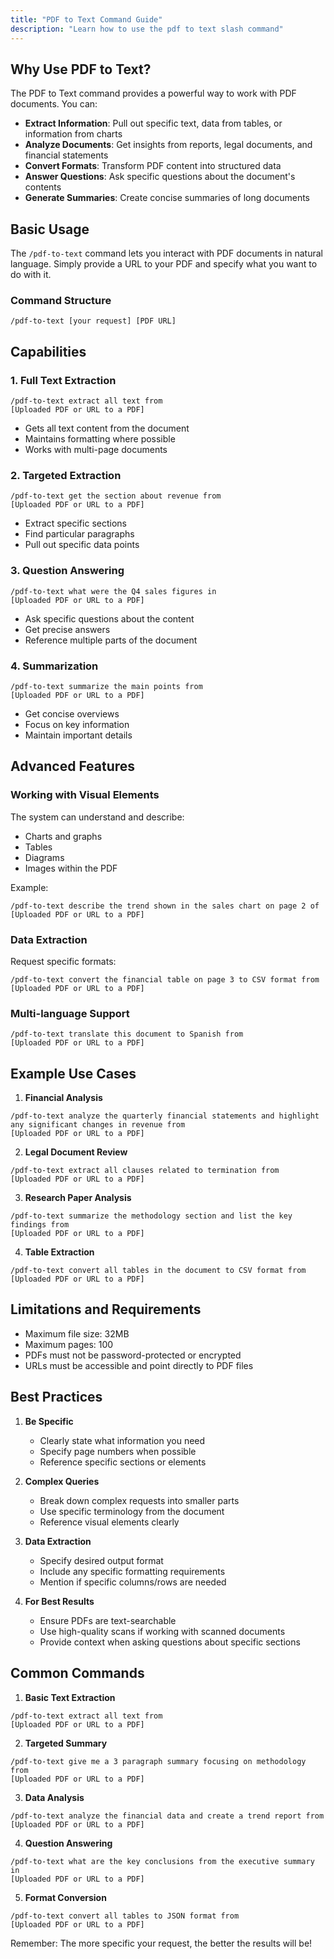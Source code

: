 ```yaml
---
title: "PDF to Text Command Guide"
description: "Learn how to use the pdf to text slash command"
---
```


## Why Use PDF to Text?

The PDF to Text command provides a powerful way to work with PDF documents. You can:

- **Extract Information**: Pull out specific text, data from tables, or information from charts
- **Analyze Documents**: Get insights from reports, legal documents, and financial statements
- **Convert Formats**: Transform PDF content into structured data
- **Answer Questions**: Ask specific questions about the document's contents
- **Generate Summaries**: Create concise summaries of long documents

## Basic Usage

The `/pdf-to-text` command lets you interact with PDF documents in natural language. Simply provide a URL to your PDF and specify what you want to do with it.

### Command Structure

```
/pdf-to-text [your request] [PDF URL]
```

## Capabilities

### 1. Full Text Extraction

```
/pdf-to-text extract all text from 
[Uploaded PDF or URL to a PDF]
```

- Gets all text content from the document
- Maintains formatting where possible
- Works with multi-page documents

### 2. Targeted Extraction

```
/pdf-to-text get the section about revenue from 
[Uploaded PDF or URL to a PDF]
```

- Extract specific sections
- Find particular paragraphs
- Pull out specific data points

### 3. Question Answering

```
/pdf-to-text what were the Q4 sales figures in 
[Uploaded PDF or URL to a PDF]
```

- Ask specific questions about the content
- Get precise answers
- Reference multiple parts of the document

### 4. Summarization

```
/pdf-to-text summarize the main points from 
[Uploaded PDF or URL to a PDF]
```

- Get concise overviews
- Focus on key information
- Maintain important details

## Advanced Features

### Working with Visual Elements

The system can understand and describe:

- Charts and graphs
- Tables
- Diagrams
- Images within the PDF

Example:

```
/pdf-to-text describe the trend shown in the sales chart on page 2 of 
[Uploaded PDF or URL to a PDF]
```

### Data Extraction

Request specific formats:

```
/pdf-to-text convert the financial table on page 3 to CSV format from 
[Uploaded PDF or URL to a PDF]
```

### Multi-language Support

```
/pdf-to-text translate this document to Spanish from 
[Uploaded PDF or URL to a PDF]
```

## Example Use Cases

1. **Financial Analysis**

```
/pdf-to-text analyze the quarterly financial statements and highlight any significant changes in revenue from 
[Uploaded PDF or URL to a PDF]
```

2. **Legal Document Review**

```
/pdf-to-text extract all clauses related to termination from 
[Uploaded PDF or URL to a PDF]
```

3. **Research Paper Analysis**

```
/pdf-to-text summarize the methodology section and list the key findings from 
[Uploaded PDF or URL to a PDF]
```

4. **Table Extraction**

```
/pdf-to-text convert all tables in the document to CSV format from [Uploaded PDF or URL to a PDF]
```

## Limitations and Requirements

- Maximum file size: 32MB
- Maximum pages: 100
- PDFs must not be password-protected or encrypted
- URLs must be accessible and point directly to PDF files

## Best Practices

1. **Be Specific**

   - Clearly state what information you need
   - Specify page numbers when possible
   - Reference specific sections or elements

2. **Complex Queries**

   - Break down complex requests into smaller parts
   - Use specific terminology from the document
   - Reference visual elements clearly

3. **Data Extraction**

   - Specify desired output format
   - Include any specific formatting requirements
   - Mention if specific columns/rows are needed

4. **For Best Results**
   - Ensure PDFs are text-searchable
   - Use high-quality scans if working with scanned documents
   - Provide context when asking questions about specific sections

## Common Commands

1. **Basic Text Extraction**

```
/pdf-to-text extract all text from 
[Uploaded PDF or URL to a PDF]
```

2. **Targeted Summary**

```
/pdf-to-text give me a 3 paragraph summary focusing on methodology from 
[Uploaded PDF or URL to a PDF]
```

3. **Data Analysis**

```
/pdf-to-text analyze the financial data and create a trend report from 
[Uploaded PDF or URL to a PDF]
```

4. **Question Answering**

```
/pdf-to-text what are the key conclusions from the executive summary in 
[Uploaded PDF or URL to a PDF]
```

5. **Format Conversion**

```
/pdf-to-text convert all tables to JSON format from 
[Uploaded PDF or URL to a PDF]
```

Remember: The more specific your request, the better the results will be!

